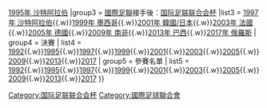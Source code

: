 {{navbox
|name = 国际足联联合会杯
|title = [[国际足联联合会杯]]
|state = {{{state<includeonly>|collapsed</includeonly>}}}
|group1 = 雛形：[[世界冠軍金盃足球賽]]
|list1 = [[1980-81年世界冠軍金盃足球賽|1980-81年 烏拉圭]]
|group2 = 前身：[[法赫德國王盃]]
|list2 = [[1992年法赫德国王杯|1992年 沙特阿拉伯]]{{.w}}[[1995年法赫德国王杯|1995年 沙特阿拉伯]]
|group3 = [[國際足聯]]接手後：[[国际足联联合会杯]]
|list3 = [[1997年洲際國家盃|1997年 沙特阿拉伯]]{{.w}}[[1999年洲際國家盃|1999年 墨西哥]]{{.w}}[[2001年洲際國家盃|2001年 韓國/日本]]{{.w}}[[2003年洲際國家盃|2003年 法國]]{{.w}}[[2005年洲際國家盃|2005年 德國]]{{.w}}[[2009年洲際國家盃|2009年 南非]]{{.w}}[[2013年洲際國家盃|2013年 巴西]]{{.w}}[[2017年洲際國家盃|2017年 俄羅斯]]
| group4 = 決賽
| list4 = [[1992年洲際國家盃決賽|1992]]{{.w}}[[1995年洲際國家盃決賽|1995]]{{.w}}[[1997年洲際國家盃決賽|1997]]{{.w}}[[1999年洲際國家盃決賽|1999]]{{.w}}[[2001年洲際國家盃決賽|2001]]{{.w}}[[2003年洲際國家盃決賽|2003]]{{.w}}[[2005年洲際國家盃決賽|2005]]{{.w}}[[2009年洲際國家盃決賽|2009]]{{.w}}[[2013年洲際國家盃決賽|2013]]{{.w}}[[2017年國際足協洲際國家盃決賽|2017]]
| group5 = 參賽名單
| list5 = [[1992年國際足協洲際國家盃參賽名單|1992]]{{.w}}[[1995年國際足協洲際國家盃參賽名單|1995]]{{.w}}[[1997年國際足協洲際國家盃參賽名單|1997]]{{.w}}[[1999年國際足協洲際國家盃參賽名單|1999]]{{.w}}[[2001年國際足協洲際國家盃參賽名單|2001]]{{.w}}[[2003年國際足協洲際國家盃參賽名單|2003]]{{.w}}[[2005年國際足協洲際國家盃參賽名單|2005]]{{.w}}[[2009年洲際國家盃參賽名單|2009]]{{.w}}[[2013年洲際國家盃參賽名單|2013]]{{.w}}[[2017年國際足協洲際國家盃參賽名單|2017]]
}}<noinclude>
[[Category:国际足联联合会杯]]
[[Category:國際足球聯合會]]
[[Category:足球模板|{{PAGENAME}}]]
</noinclude>